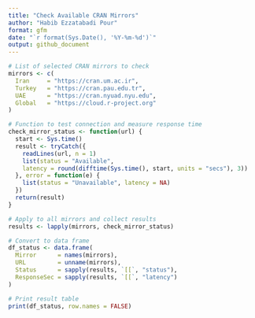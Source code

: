 ```yaml
---
title: "Check Available CRAN Mirrors"
author: "Habib Ezzatabadi Pour"
format: gfm
date: "`r format(Sys.Date(), '%Y-%m-%d')`"
output: github_document
---
```



```r
# List of selected CRAN mirrors to check
mirrors <- c(
  Iran     = "https://cran.um.ac.ir",
  Turkey   = "https://cran.pau.edu.tr",
  UAE      = "https://cran.nyuad.nyu.edu",
  Global   = "https://cloud.r-project.org"
)

# Function to test connection and measure response time
check_mirror_status <- function(url) {
  start <- Sys.time()
  result <- tryCatch({
    readLines(url, n = 1)
    list(status = "Available", 
    latency = round(difftime(Sys.time(), start, units = "secs"), 3))
  }, error = function(e) {
    list(status = "Unavailable", latency = NA)
  })
  return(result)
}

# Apply to all mirrors and collect results
results <- lapply(mirrors, check_mirror_status)

# Convert to data frame
df_status <- data.frame(
  Mirror      = names(mirrors),
  URL         = unname(mirrors),
  Status      = sapply(results, `[[`, "status"),
  ResponseSec = sapply(results, `[[`, "latency")
)

# Print result table
print(df_status, row.names = FALSE)


```